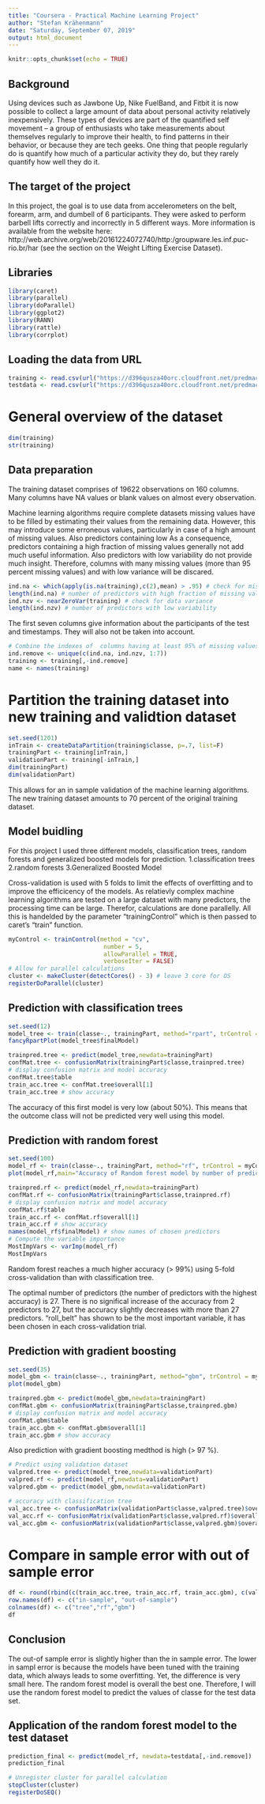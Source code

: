 ---
title: "Coursera - Practical Machine Learning Project"
author: "Stefan Krähenmann"
date: "Saturday, September 07, 2019"
output: html_document
---

```{r setup, include=FALSE}
knitr::opts_chunk$set(echo = TRUE)
```

## Background

Using devices such as Jawbone Up, Nike FuelBand, and Fitbit it is now possible to collect a large amount of data about personal activity relatively inexpensively. These types of devices are part of the quantified self movement – a group of enthusiasts who take measurements about themselves regularly to improve their health, to find patterns in their behavior, or because they are tech geeks. One thing that people regularly do is quantify how much of a particular activity they do, but they rarely quantify how well they do it. 


## The target of the project

In this project, the goal is to use data from accelerometers on the belt, forearm, arm, and dumbell of 6 participants. They were asked to perform barbell lifts correctly and incorrectly in 5 different ways. More information is available from the website here: http://web.archive.org/web/20161224072740/http:/groupware.les.inf.puc-rio.br/har (see the section on the Weight Lifting Exercise Dataset).


## Libraries
```{r }
library(caret)
library(parallel)
library(doParallel)
library(ggplot2)
library(RANN)
library(rattle)
library(corrplot)
```


## Loading the data from URL
```{r load}
training <- read.csv(url("https://d396qusza40orc.cloudfront.net/predmachlearn/pml-training.csv"),header=TRUE)
testdata <- read.csv(url("https://d396qusza40orc.cloudfront.net/predmachlearn/pml-testing.csv"),header=TRUE)
```


# General overview of the dataset
```{r overview}
dim(training)
str(training)
```


## Data preparation

The training dataset comprises of 19622 observations on 160 columns. Many columns have NA values or blank values on almost every observation. 

Machine learning algorithms require complete datasets missing values have to be filled by estimating their values from the remaining data. However, this may introduce some erroneous values, particularly in case of a high amount of missing values. Also predictors containing low 
As a consequence, predictors containing a high fraction of missing values generally not add much useful information. Also predictors with low variability do not provide much insight. Therefore, columns with many missing values (more than 95 percent missing values) and with low variance will be discared. 

```{r preparation}
ind.na <- which(apply(is.na(training),c(2),mean) > .95) # check for missing data
length(ind.na) # number of predictors with high fraction of missing values
ind.nzv <- nearZeroVar(training) # check for data variance
length(ind.nzv) # number of predictors with low variability
```


The first seven columns give information about the participants of the test and timestamps. They will also not be taken into account.
```{r}
# Combine the indexes of  columns having at least 95% of missing values, low varoance and the first 7 columns
ind.remove <- unique(c(ind.na, ind.nzv, 1:7))
training <- training[,-ind.remove]
name <- names(training)
```


# Partition the training dataset into new training and validtion dataset
```{r partition}
set.seed(1201)
inTrain <- createDataPartition(training$classe, p=.7, list=F)
trainingPart <- training[inTrain,]
validationPart <- training[-inTrain,]
dim(trainingPart)
dim(validationPart)
```

This allows for an in sample validation of the machine learning algorithms. The new training dataset amounts to 70 percent of the original training dataset.


## Model buidling

For this project I used three different models, classification trees, random forests and generalized boosted models for prediction.
1.classification trees
2.random forests
3.Generalized Boosted Model


Cross-validation is used with 5 folds to limit the effects of overfitting and to improve the efficicency of the models. As relatievly complex machine learning algorithms are tested on a large dataset with many predictors, the processing time can be large. Therefor, calculations are done parallelly. All this is handelded by the parameter "trainingControl" which is then passed to caret's "train" function.

```{r control}
myControl <- trainControl(method = "cv",
                           number = 5,
                           allowParallel = TRUE,
                           verboseIter = FALSE)
# Allow for parallel calculations
cluster <- makeCluster(detectCores() - 3) # leave 3 core for OS
registerDoParallel(cluster)
```


## Prediction with classification trees
```{r tree}
set.seed(12)
model_tree <- train(classe~., trainingPart, method="rpart", trControl = myControl, tuneLength=3)
fancyRpartPlot(model_tree$finalModel)
```

```{r tree-predict}
trainpred.tree <- predict(model_tree,newdata=trainingPart)
confMat.tree <- confusionMatrix(trainingPart$classe,trainpred.tree)
# display confusion matrix and model accuracy
confMat.tree$table
train_acc.tree <- confMat.tree$overall[1]
train_acc.tree # show accuracy
```

The accuracy of this first model is very low (about 50%). This means that the outcome class will not be predicted very well using this model.


## Prediction with random forest
```{r rf}
set.seed(100)
model_rf <- train(classe~., trainingPart, method="rf", trControl = myControl, tuneLength=3, verbose=FALSE)
plot(model_rf,main="Accuracy of Random forest model by number of predictors")
```


```{r rf-predict}
trainpred.rf <- predict(model_rf,newdata=trainingPart)
confMat.rf <- confusionMatrix(trainingPart$classe,trainpred.rf)
# display confusion matrix and model accuracy
confMat.rf$table
train_acc.rf <- confMat.rf$overall[1] 
train_acc.rf # show accuracy
names(model_rf$finalModel) # show names of chosen predictors
# Compute the variable importance 
MostImpVars <- varImp(model_rf)
MostImpVars
```


Random forest reaches a much higher accuracy (> 99%) using 5-fold cross-validation than with classification tree. 


The optimal number of predictors (the number of predictors with the highest accuracy) is 27. There is no significal increase of the accuracy from 2 predictors to 27, but the accuracy slightly decreases with more than 27 predictors. "roll_belt" has shown to be the most important variable, it has been chosen in each cross-validation trial. 


## Prediction with gradient boosting
```{r gbm}
set.seed(35)
model_gbm <- train(classe~., trainingPart, method="gbm", trControl = myControl, tuneLength=3, verbose=FALSE)
plot(model_gbm)
```

```{r gbm-predict}
trainpred.gbm <- predict(model_gbm,newdata=trainingPart)
confMat.gbm <- confusionMatrix(trainingPart$classe,trainpred.gbm)
# display confusion matrix and model accuracy
confMat.gbm$table
train_acc.gbm <- confMat.gbm$overall[1]
train_acc.gbm # show accuracy
```

Also prediction with gradient boosting medthod is high (> 97 %). 


```{r validation}
# Predict using validation dataset
valpred.tree <- predict(model_tree,newdata=validationPart)
valpred.rf <- predict(model_rf,newdata=validationPart)
valpred.gbm <- predict(model_gbm,newdata=validationPart)

# accuracy with classification tree
val_acc.tree <- confusionMatrix(validationPart$classe,valpred.tree)$overall["Accuracy"]
val_acc.rf <- confusionMatrix(validationPart$classe,valpred.rf)$overall["Accuracy"]
val_acc.gbm <- confusionMatrix(validationPart$classe,valpred.gbm)$overall["Accuracy"]
```


# Compare in sample error with out of sample error
```{r compare}
df <- round(rbind(c(train_acc.tree, train_acc.rf, train_acc.gbm), c(val_acc.tree, val_acc.rf, val_acc.gbm)),2)
row.names(df) <- c("in-sample", "out-of-sample")
colnames(df) <- c("tree","rf","gbm")
df
```



## Conclusion

The out-of sample error is slightly higher than the in sample error. The lower in sampl error is because the models have been tuned with the training data, which always leads to some overfitting. Yet, the difference is very small here. The random forest model is overall the best one. Therefore, I will use the random forest model to predict the values of classe for the test data set.


## Application of the random forest model to the test dataset
```{r final}
prediction_final <- predict(model_rf, newdata=testdata[,-ind.remove])
prediction_final
```



```{r sequencial}
# Unregister cluster for parallel calculation
stopCluster(cluster)
registerDoSEQ()
```





